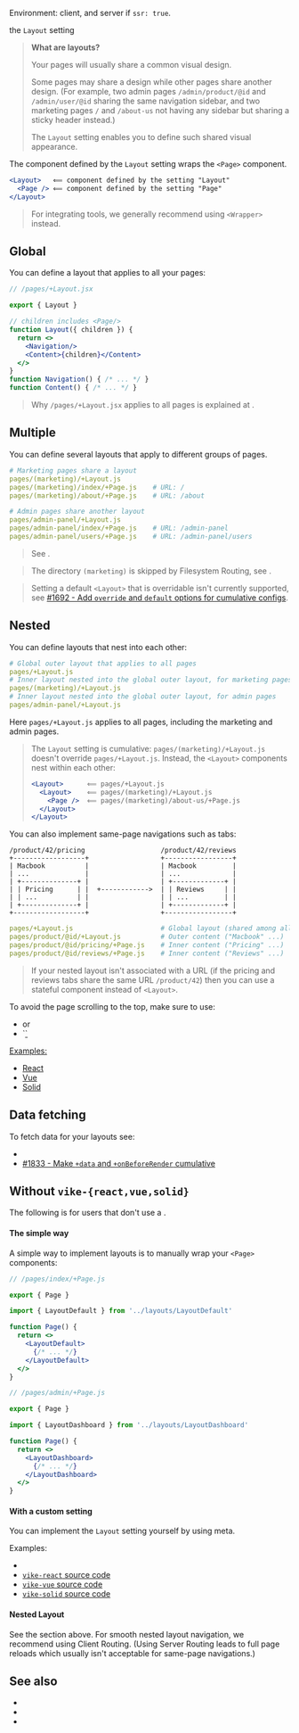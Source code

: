 
Environment: client, and server if <Link href="/ssr">`ssr: true`</Link>.

<ImplementedBy>the `Layout` setting</ImplementedBy>

> **What are layouts?**
>
> Your pages will usually share a common visual design.
>
> Some pages may share a design while other pages share another design. (For example, two admin pages `/admin/product/@id` and `/admin/user/@id` sharing the same navigation sidebar, and two marketing pages `/` and `/about-us` not having any sidebar but sharing a sticky header instead.)
>
> The `Layout` setting enables you to define such shared visual appearance.

The component defined by the `Layout` setting wraps the <Link href="/Page">`<Page>` component</Link>.

```jsx
<Layout>   ⟸ component defined by the setting "Layout"
  <Page /> ⟸ component defined by the setting "Page"
</Layout>
```

> For integrating tools, we generally recommend using <Link href="/Wrapper">`<Wrapper>`</Link> instead.


## Global

You can define a layout that applies to all your pages:

```jsx
// /pages/+Layout.jsx

export { Layout }

// children includes <Page/>
function Layout({ children }) {
  return <>
    <Navigation/>
    <Content>{children}</Content>
  </>
}
function Navigation() { /* ... */ }
function Content() { /* ... */ }
```

> Why `/pages/+Layout.jsx` applies to all pages is explained at <Link href="/config#inheritance" />.

## Multiple

You can define several layouts that apply to different groups of pages.

```yaml
# Marketing pages share a layout
pages/(marketing)/+Layout.js
pages/(marketing)/index/+Page.js    # URL: /
pages/(marketing)/about/+Page.js    # URL: /about

# Admin pages share another layout
pages/admin-panel/+Layout.js
pages/admin-panel/index/+Page.js    # URL: /admin-panel
pages/admin-panel/users/+Page.js    # URL: /admin-panel/users
```
> See <Link href="/config#inheritance" />.

> The directory `(marketing)` is skipped by Filesystem Routing, see <Link href="/routing#filesystem-routing" />.

> Setting a default `<Layout>` that is overridable isn't currently supported, see [#1692 - Add `override` and `default` options for cumulative configs](https://github.com/vikejs/vike/issues/1692).


## Nested

You can define layouts that nest into each other:

```yaml
# Global outer layout that applies to all pages
pages/+Layout.js
# Inner layout nested into the global outer layout, for marketing pages
pages/(marketing)/+Layout.js
# Inner layout nested into the global outer layout, for admin pages
pages/admin-panel/+Layout.js
```

Here `pages/+Layout.js` applies to all pages, including the marketing and admin pages.

> The `Layout` setting is cumulative: `pages/(marketing)/+Layout.js` doesn't override `pages/+Layout.js`. Instead, the `<Layout>` components nest within each other:
> ```jsx
> <Layout>      ⟸ pages/+Layout.js
>   <Layout>    ⟸ pages/(marketing)/+Layout.js
>     <Page />  ⟸ pages/(marketing)/about-us/+Page.js
>   </Layout>
> </Layout>
> ```

You can also implement same-page navigations such as tabs:

```
/product/42/pricing                   /product/42/reviews
+------------------+                  +-----------------+
| Macbook          |                  | Macbook         |
| ...              |                  | ...             |
| +--------------+ |                  | +-------------+ |
| | Pricing      | |  +------------>  | | Reviews     | |
| | ...          | |                  | | ...         | |
| +--------------+ |                  | +-------------+ |
+------------------+                  +-----------------+
```

```yaml
pages/+Layout.js                      # Global layout (shared among all pages)
pages/product/@id/+Layout.js          # Outer content ("Macbook" ...)
pages/product/@id/pricing/+Page.js    # Inner content ("Pricing" ...)
pages/product/@id/reviews/+Page.js    # Inner content ("Reviews" ...)
```

> If your nested layout isn't associated with a URL (if the pricing and reviews tabs share the same URL `/product/42`) then you can use a stateful component instead of `<Layout>`.

To avoid the page scrolling to the top, make sure to use:
- <Link href="/keepScrollPosition" /> or
- <Link href="/clientRouting#settings">`<a href="/product/42/reviews" keep-scroll-position />`</Link>

Examples:
- [React](https://github.com/vikejs/vike-react/blob/main/examples/full/pages/starship)
- [Vue](https://github.com/vikejs/vike-vue/blob/main/examples/full/pages/starship)
- [Solid](https://github.com/vikejs/vike-solid/tree/main/examples/full/pages/starship)


## Data fetching

To fetch data for your layouts see:
- <Link href="/data-fetching#tools" />
- [#1833 - Make `+data` and `+onBeforeRender` cumulative](https://github.com/vikejs/vike/issues/1833)


## Without `vike-{react,vue,solid}`

The following is for users that don't use a <UiFrameworkExtension />.

#### The simple way

A simple way to implement layouts is to manually wrap your `<Page>` components:

```jsx
// /pages/index/+Page.js

export { Page }

import { LayoutDefault } from '../layouts/LayoutDefault'

function Page() {
  return <>
    <LayoutDefault>
      {/* ... */}
    </LayoutDefault>
  </>
}
```

```jsx
// /pages/admin/+Page.js

export { Page }

import { LayoutDashboard } from '../layouts/LayoutDashboard'

function Page() {
  return <>
    <LayoutDashboard>
      {/* ... */}
    </LayoutDashboard>
  </>
}
```

#### With a custom setting

You can implement the `Layout` setting yourself by using <Link href="/meta">meta</Link>.

Examples:
 - <Link href="/meta#example-layout" doNotInferSectionTitle />
 - [`vike-react` source code](https://github.com/vikejs/vike-react/blob/main/packages/vike-react)
 - [`vike-vue` source code](https://github.com/vikejs/vike-vue/blob/main/packages/vike-vue)
 - [`vike-solid` source code](https://github.com/vikejs/vike-solid/blob/main/vike-solid)


#### Nested Layout

See the <Link href="#nested" /> section above. For smooth nested layout navigation, we recommend using <Link href="/clientRouting">Client Routing</Link>. (Using <Link href="/server-routing">Server Routing</Link> leads to full page reloads which usually isn't acceptable for same-page navigations.)


## See also

- <Link href="/Wrapper" />
- <Link href="/usePageContext" />
- <Link href="/Page" />
